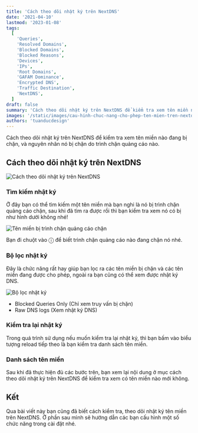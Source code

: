 ```yaml
---
title: 'Cách theo dõi nhật ký trên NextDNS'
date: '2021-04-10'
lastmod: '2023-01-08'
tags:
  [
    'Queries',
    'Resolved Domains',
    'Blocked Domains',
    'Blocked Reasons',
    'Devices',
    'IPs',
    'Root Domains',
    'GAFAM Dominance',
    'Encrypted DNS',
    'Traffic Destination',
    'NextDNS',
  ]
draft: false
summary: 'Cách theo dõi nhật ký trên NextDNS để kiểm tra xem tên miền nào đang bị chặn, và nguyên nhân nó bị chặn do trình chặn quảng cáo nào.'
images: '/static/images/cau-hinh-chuc-nang-cho-phep-ten-mien-tren-nextdns.png'
authors: 'tuanducdesign'
---
```


Cách theo dõi nhật ký trên NextDNS để kiểm tra xem tên miền nào đang bị chặn, và nguyên nhân nó bị chặn do trình chặn quảng cáo nào.

## Cách theo dõi nhật ký trên NextDNS

![Cách theo dõi nhật ký trên NextDNS](/static/images/cach-theo-doi-nhat-ky-tren-nextdns.png)

### Tìm kiếm nhật ký

Ở đây bạn có thể tìm kiếm một tên miền mà bạn nghi là nó bị trình chặn quảng cáo chặn, sau khi đã tìm ra được rồi thì bạn kiểm tra xem nó có bị như hình dưới không nhé!

![Tên miền bị trình chặn quảng cáo chặn](/static/images/ten-mien-bi-trinh-chan-quang-cao-chan.png)

Bạn đi chuột vào ⓘ để biết trình chặn quảng cáo nào đang chặn nó nhé.

### Bộ lọc nhật ký

Đây là chức năng rất hay giúp bạn lọc ra các tên miền bị chặn và các tên miền đang được cho phép, ngoài ra bạn cũng có thể xem được nhật ký DNS.

![Bộ lọc nhật ký](/static/images/bo-loc-nhat-ky.png)

- Blocked Queries Only (Chỉ xem truy vấn bị chặn)
- Raw DNS logs (Xem nhật ký DNS)

### Kiểm tra lại nhật ký

Trong quá trình sử dụng nếu muốn kiểm tra lại nhật ký, thì bạn bấm vào biểu tượng reload tiếp theo là bạn kiểm tra danh sách tên miền.

### Danh sách tên miền

Sau khi đã thực hiện đủ các bước trên, bạn xem lại nội dung ở mục cách theo dõi nhật ký trên NextDNS để kiểm tra xem có tên miền nào mới không.

## Kết

Qua bài viết này bạn cũng đã biết cách kiểm tra, theo dõi nhật ký tên miền trên NextDNS. Ở phần sau mình sẽ hướng dẫn các bạn cấu hình một số chức năng trong cài đặt nhé.

